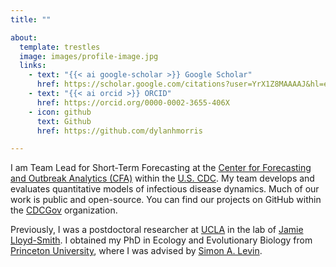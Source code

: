 ```yaml
---
title: ""

about:
  template: trestles
  image: images/profile-image.jpg
  links:
    - text: "{{< ai google-scholar >}} Google Scholar"
      href: https://scholar.google.com/citations?user=YrX1Z8MAAAAJ&hl=en
    - text: "{{< ai orcid >}} ORCID"
      href: https://orcid.org/0000-0002-3655-406X
    - icon: github
      text: Github
      href: https://github.com/dylanhmorris

---
```


I am Team Lead for Short-Term Forecasting at the [Center for Forecasting and Outbreak Analytics (CFA)](https://cdc.gov/cfa) within the [U.S. CDC](https://cdc.gov). My team develops and evaluates quantitative models of infectious disease dynamics. Much of our work is public and open-source. You can find our projects on GitHub within the [CDCGov](https://github.com/cdcgov/) organization.

Previously, I was a postdoctoral researcher at [UCLA](https://ucla.edu/) in the lab of [Jamie Lloyd-Smith](https://faculty.eeb.ucla.edu/lloydsmith/). I obtained my PhD in Ecology and Evolutionary Biology from [Princeton University](https://princeton.edu), where I was advised by [Simon A. Levin](https://slevin.princeton.edu/).
